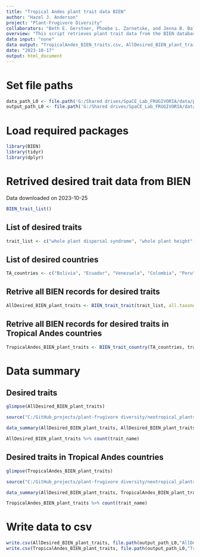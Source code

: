 ```yaml
---
title: "Tropical Andes plant trait data BIEN"
author: "Hazel J. Anderson"
project: "Plant-Frugivore Diversity"
collaborators: "Beth E. Gerstner, Phoebe L. Zarnetske, and Jenna B. Baljunas"
overview: "This script retrieves plant trait data from the BIEN database for Tropical Andean countries."
data input: "none"
data output: "TropicalAndes_BIEN_traits.csv, AllDesired_BIEN_plant_traits.csv"
date: "2023-10-17"
output: html_document
---
```


# Set file paths
```r
data_path_L0 <- file.path('G:/Shared drives/SpaCE_Lab_FRUGIVORIA/data/plants/L0')
output_path_L0 <- file.path('G:/Shared drives/SpaCE_Lab_FRUGIVORIA/data/plants/L0')
```

# Load required packages
```r
library(BIEN)
library(tidyr)
library(dplyr)
```

# Retrived desired trait data from BIEN
Data downloaded on 2023-10-25
```r
BIEN_trait_list()
```


## List of desired traits
```r
trait_list <- c("whole plant dispersal syndrome", "whole plant height", "maximum whole plant longevity", "maximum whole plant height", "minimum whole plant height", "longest whole plant longevity", "fruit type", "maximum fruit length", "minimum fruit length", "seed mass", "whole plant growth form", "whole plant growth form diversity")
```

## List of desired countries
```r
TA_countries <- c("Bolivia", "Ecuador", "Venezuela", "Colombia", "Peru")
```

## Retrive all BIEN records for desired traits
```r
AllDesired_BIEN_plant_traits <- BIEN_trait_trait(trait_list, all.taxonomy = TRUE, political.boundaries = TRUE, source.citation = TRUE)
```

## Retrive all BIEN records for desired traits in Tropical Andes countries
```r
TropicalAndes_BIEN_plant_traits <- BIEN_trait_country(TA_countries, trait_list, all.taxonomy = TRUE, political.boundaries = TRUE, source.citation = TRUE)
```

# Data summary

## Desired traits
```r
glimpse(AllDesired_BIEN_plant_traits)
```

```r
source("C:/GitHub_projects/plant-frugivore diversity/neotropical_plants/code/data_summary.R")

data_summary(AllDesired_BIEN_plant_traits, AllDesired_BIEN_plant_traits$scrubbed_species_binomial, AllDesired_BIEN_plant_traits$scrubbed_genus, AllDesired_BIEN_plant_traits$scrubbed_family)
```

```r
AllDesired_BIEN_plant_traits %>% count(trait_name)
```

## Desired traits in Tropical Andes countries
```r
glimpse(TropicalAndes_BIEN_plant_traits)
```

```r
source("C:/GitHub_projects/plant-frugivore diversity/neotropical_plants/code/data_summary.R")

data_summary(AllDesired_BIEN_plant_traits, TropicalAndes_BIEN_plant_traits$scrubbed_species_binomial, TropicalAndes_BIEN_plant_traits$scrubbed_genus, TropicalAndes_BIEN_plant_traits$scrubbed_family)
```

```r
TropicalAndes_BIEN_plant_traits %>% count(trait_name)
```

# Write data to csv
```r
write.csv(AllDesired_BIEN_plant_traits, file.path(output_path_L0,"AllDesired_BIEN_plant_traits.csv"))
write.csv(TropicalAndes_BIEN_plant_traits, file.path(output_path_L0,"TropicalAndes_BIEN_plant_traits.csv"))
```